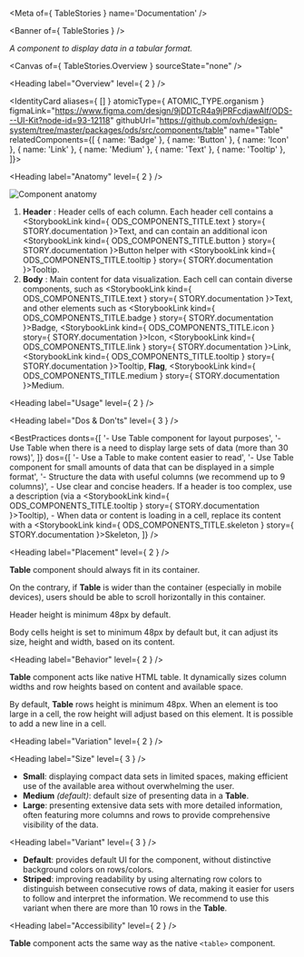 
<Meta of={ TableStories } name='Documentation' />

<Banner of={ TableStories } />

_A component to display data in a tabular format._

<Canvas of={ TableStories.Overview } sourceState="none" />

<Heading label="Overview" level={ 2 } />

<IdentityCard aliases={ [] }
              atomicType={ ATOMIC_TYPE.organism }
              figmaLink="https://www.figma.com/design/9jDDTcR4a9jPRFcdjawAlf/ODS---UI-Kit?node-id=93-12118"
              githubUrl="https://github.com/ovh/design-system/tree/master/packages/ods/src/components/table"
              name="Table"
              relatedComponents={[
                { name: 'Badge' },
                { name: 'Button' },
                { name: 'Icon' },
                { name: 'Link' },
                { name: 'Medium' },
                { name: 'Text' },
                { name: 'Tooltip' },
              ]}>
</IdentityCard>

<Heading label="Anatomy" level={ 2 } />

![Component anatomy](components/table/anatomy.png "Component anatomy")

1. **Header** : Header cells of each column. Each header cell contains a <StorybookLink kind={ ODS_COMPONENTS_TITLE.text } story={ STORY.documentation }>Text</StorybookLink>, and can contain an additional icon <StorybookLink kind={ ODS_COMPONENTS_TITLE.button } story={ STORY.documentation }>Button</StorybookLink> helper with <StorybookLink kind={ ODS_COMPONENTS_TITLE.tooltip } story={ STORY.documentation }>Tooltip</StorybookLink>.
2. **Body** : Main content for data visualization. Each cell can contain diverse components, such as <StorybookLink kind={ ODS_COMPONENTS_TITLE.text } story={ STORY.documentation }>Text</StorybookLink>, and other elements such as <StorybookLink kind={ ODS_COMPONENTS_TITLE.badge } story={ STORY.documentation }>Badge</StorybookLink>, <StorybookLink kind={ ODS_COMPONENTS_TITLE.icon } story={ STORY.documentation }>Icon</StorybookLink>, <StorybookLink kind={ ODS_COMPONENTS_TITLE.link } story={ STORY.documentation }>Link</StorybookLink>, <StorybookLink kind={ ODS_COMPONENTS_TITLE.tooltip } story={ STORY.documentation }>Tooltip</StorybookLink>, **Flag**, <StorybookLink kind={ ODS_COMPONENTS_TITLE.medium } story={ STORY.documentation }>Medium</StorybookLink>.

<Heading label="Usage" level={ 2 } />

<Heading label="Dos & Don'ts" level={ 3 } />

<BestPractices
  donts={[
    '- Use Table component for layout purposes',
    '- Use Table when there is a need to display large sets of data (more than 30 rows)',
  ]}
  dos={[
    '- Use a Table to make content easier to read',
    '- Use Table component for small amounts of data that can be displayed in a simple format',
    '- Structure the data with useful columns (we recommend up to 9 columns)',
    <span>- Use clear and concise headers. If a header is too complex, use a description (via a <StorybookLink kind={ ODS_COMPONENTS_TITLE.tooltip } story={ STORY.documentation }>Tooltip</StorybookLink>)</span>,
    <span>- When data or content is loading in a cell, replace its content with a <StorybookLink kind={ ODS_COMPONENTS_TITLE.skeleton } story={ STORY.documentation }>Skeleton</StorybookLink></span>,
  ]}
/>

<Heading label="Placement" level={ 2 } />

**Table** component should always fit in its container.

On the contrary, if **Table** is wider than the container (especially in mobile devices), users should be able to scroll horizontally in this container.

Header height is minimum 48px by default.

Body cells height is set to minimum 48px by default but, it can adjust its size, height and width, based on its content.

<Heading label="Behavior" level={ 2 } />

**Table** component acts like native HTML table. It dynamically sizes column widths and row heights based on content and available space.

By default, **Table** rows height is minimum 48px. When an element is too large in a cell, the row height will adjust based on this element. It is possible to add a new line in a cell.

<Heading label="Variation" level={ 2 } />

<Heading label="Size" level={ 3 } />

- **Small**: displaying compact data sets in limited spaces, making efficient use of the available area without overwhelming the user.
- **Medium** _(default)_: default size of presenting data in a **Table**.
- **Large**: presenting extensive data sets with more detailed information, often featuring more columns and rows to provide comprehensive visibility of the data.

<Heading label="Variant" level={ 3 } />

- **Default**: provides default UI for the component, without distinctive background colors on rows/colors.
- **Striped**: improving readability by using alternating row colors to distinguish between consecutive rows of data, making it easier for users to follow and interpret the information. We recommend to use this variant when there are more than 10 rows in the **Table**.

<Heading label="Accessibility" level={ 2 } />

**Table** component acts the same way as the native `<table>` component.
